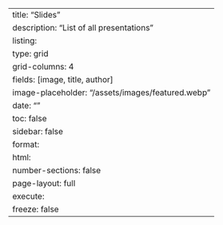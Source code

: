 ---
title: "Slides"
description: "List of all presentations"
listing:
  type: grid
  grid-columns: 4
  fields: [image, title, author]
  image-placeholder: "/assets/images/featured.webp"
date: ""
toc: false
sidebar: false
format:
  html:
    number-sections: false
    page-layout: full
execute:
  freeze: false
---